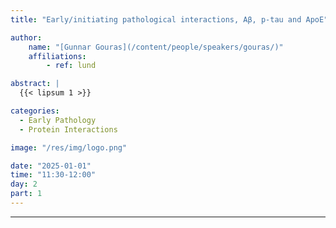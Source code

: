 ```yaml
---
title: "Early/initiating pathological interactions, Aβ, p-tau and ApoE"

author:
    name: "[Gunnar Gouras](/content/people/speakers/gouras/)"
    affiliations:
        - ref: lund

abstract: |
  {{< lipsum 1 >}}

categories:
  - Early Pathology
  - Protein Interactions

image: "/res/img/logo.png"

date: "2025-01-01"
time: "11:30-12:00"
day: 2
part: 1
---
```


***

<object data="/res/quarto.pdf" type="application/pdf" width="100%" height="600">
</object> 